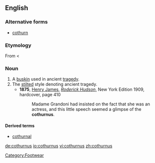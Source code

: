 ==English==

===Alternative forms===
* [[cothurn]]

===Etymology===
From {{etyl|la}} {{term|cothurnus|lang=la}} < {{etyl|grc}} {{term|κόθορνος|lang=grc}}

===Noun===
{{en-noun|cothurni}}

# A [[buskin]] used in ancient [[tragedy]].
# The [[stilted]] style denoting ancient tragedy.
#*'''1875''', [[w:Henry James|Henry James]], ''[[w:Roderick Hudson|Roderick Hudson]]'', New York Edition 1909, hardcover, page 410
#*:Madame Grandoni had insisted on the fact that she was an actress, and this little speech seemed a glimpse of the '''cothurnus'''.

====Derived terms====
* [[cothurnal]]

[[Category:Footwear]]

[[de:cothurnus]]
[[io:cothurnus]]
[[vi:cothurnus]]
[[zh:cothurnus]]